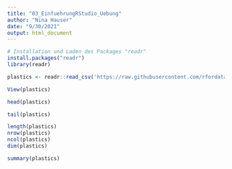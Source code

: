 ```yaml
---
title: "03_EinfuehrungRStudio_Uebung"
author: "Nina Hauser"
date: "9/30/2021"
output: html_document
---
```


```r
# Installation und Laden des Packages "readr"
install.packages("readr")
library(readr)
```

``` r
plastics <- readr::read_csv('https://raw.githubusercontent.com/rfordatascience/tidytuesday/master/data/2021/2021-01-26/plastics.csv', show_col_types = FALSE)
```


```r
View(plastics)
```

``` r
head(plastics)
```

``` r
tail(plastics)
```

```r
length(plastics)
nrow(plastics)
ncol(plastics)
dim(plastics)
```

``` r
summary(plastics)
```
